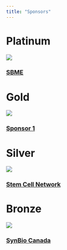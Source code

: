 ```yaml
---
title: "Sponsors"
---
```


# Platinum

<div class="organizers-container">
<div class="organizer-profile">
  ![](images/sbme.jpg)
  <h3><a href="https://bme.ubc.ca/" target="_blank">SBME</a></h3>
</div>

</div>


# Gold

<div class="organizers-container">
<div class="organizer-profile">
  ![](images/avatar.jpeg)
  <h3><a href="" target="_blank">Sponsor 1</a></h3>
</div>

</div>

# Silver

<div class="organizers-container">
<div class="organizer-profile2">
  ![](images/SCN.jpg)
  <h3><a href="https://stemcellnetwork.ca/" target="_blank">Stem Cell Network</a></h3>
</div>

</div>

# Bronze

<div class="organizers-container">
<div class="organizer-profile2">
  ![](images/SynBio_Logo.png)
  <h3><a href="https://www.synbiocanada.org/" target="_blank">SynBio Canada</a></h3>
</div>

</div>




